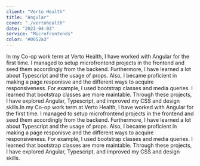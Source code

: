 ```yaml
---
client: "Verto Health"
title: "Angular"
cover: "./vertohealth"
date: "2023-04-03"
service: "Microfrontends"
color: "#0052a3"
---
```


In my Co-op work term at Verto Health, I have worked with Angular for the
first time. I managed to setup microfrontend projects in the frontend and seed
them accordingly from the backend. Furthermore, I have learned a lot about
Typescript and the usage of props. Also, I became proficient in making a page
responisve and the different ways to acquire responsiveness. For example, I
used bootstrap classes and media queries. I learned that bootstrap classes are
more maintable. Through these projects, I have explored Angular, Typescript,
and improved my CSS and design skills.In my Co-op work term at Verto Health, I have worked with Angular for the
first time. I managed to setup microfrontend projects in the frontend and seed
them accordingly from the backend. Furthermore, I have learned a lot about
Typescript and the usage of props. Also, I became proficient in making a page
responisve and the different ways to acquire responsiveness. For example, I
used bootstrap classes and media queries. I learned that bootstrap classes are
more maintable. Through these projects, I have explored Angular, Typescript,
and improved my CSS and design skills.
